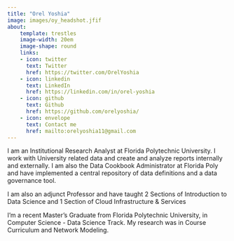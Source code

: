 ```yaml
---
title: "Orel Yoshia"
image: images/oy_headshot.jfif
about:
    template: trestles
    image-width: 20em
    image-shape: round
    links:
    - icon: twitter
      text: Twitter
      href: https://twitter.com/OrelYoshia
    - icon: linkedin
      text: LinkedIn
      href: https://linkedin.com/in/orel-yoshia
    - icon: github
      text: Github
      href: https://github.com/orelyoshia/
    - icon: envelope
      text: Contact me
      href: mailto:orelyoshia11@gmail.com
---
```



</center>

::: {#hero-heading}

I am an Institutional Research Analyst at Florida Polytechnic University. I work with University related data and create and analyze reports internally and externally. I am also the Data Cookbook Administrator at Florida Poly and have implemented a central repository of data definitions and a data governance tool.

I am also an adjunct Professor and have taught 2 Sections of Introduction to Data Science and 1 Section of Cloud Infrastructure & Services

I'm a recent Master's Graduate from Florida Polytechnic University, in Computer Science - Data Science Track. My research was in Course Curriculum and Network Modeling. 

:::